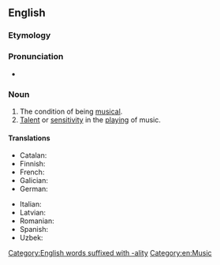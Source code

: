 ==English==

===Etymology===
{{suffix|en|musical|ity}}

===Pronunciation===
* {{IPA|en|/ˌmju.zɪ.ˈkæ.lɪ.ti/}}

===Noun===
{{en-noun|~}}

# The condition of being [[musical]].
# [[talent|Talent]] or [[sensitivity]] in the [[playing]] of music.

====Translations====
{{trans-top|condition of being musical}}
* Catalan: {{t+|ca|musicalitat|f}}
* Finnish: {{t+|fi|musikaalisuus}}
* French: {{t+|fr|musicalité|f}}
* Galician: {{t+|gl|musicalidade|f}}
* German: {{t|de|Musicalität}}
{{trans-mid}}
* Italian: {{t+|it|musicalità|f}}
* Latvian: {{t|lv|muzikalitāte}}
* Romanian: {{t+|ro|muzicalitate|f}}
* Spanish: {{t+|es|musicalidad|f}}
* Uzbek: {{t+|uz|musiqiylik}}
{{trans-bottom}}

[[Category:English words suffixed with -ality]]
[[Category:en:Music]]